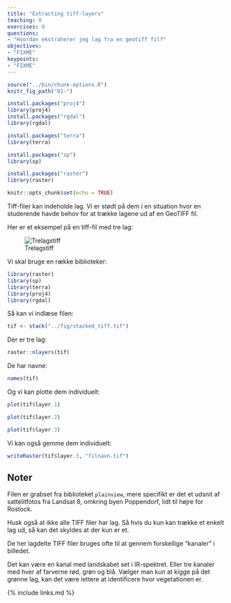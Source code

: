 ```yaml
---
title: "Extracting tiff-layers"
teaching: 0
exercises: 0
questions:
- "Hvordan ekstraherer jeg lag fra en geotiff fil?"
objectives:
- "FIXME"
keypoints:
- "FIXME"
---
```


```r
source("../bin/chunk-options.R")
knitr_fig_path("01-")
```


```r
install.packages("proj4")
library(proj4)
install.packages("rgdal")
library(rgdal)
```


```r
install.packages("terra")
library(terra)
```


```r
install.packages("sp")
library(sp)
```


```r
install.packages("raster")
library(raster)
```

```r
knitr::opts_chunk$set(echo = TRUE)
```

Tiff-filer kan indeholde lag. Vi er stødt på dem i en situation hvor
en studerende havde behov for at trække lagene ud af en 
GeoTIFF fil. 

Her er et eksempel på en tiff-fil med tre lag:

![Trelagstiff](../fig/stacked_tiff.tif)

Vi skal bruge en række biblioteker:
```r
library(raster)
library(sp)
library(terra)
library(proj4)
library(rgdal)
```

Så kan vi indlæse filen:

```r
tif <- stack("../fig/stacked_tiff.tif")
```
Der er tre lag:
```r
raster::nlayers(tif)
```
De har navne:
```r
names(tif)
```
Og vi kan plotte dem individuelt:

```r
plot(tif$layer.1)
```
```r
plot(tif$layer.2)
```
```r
plot(tif$layer.3)
```

Vi kan også gemme dem individuelt:
```r
writeRaster(tif$layer.3, "filnavn.tif")
```

## Noter

Filen er grabset fra biblioteket `plainview`, mere specifikt er det et udsnit af
sattelitfotos fra Landsat 8, omkring byen Poppendorf, lidt til højre for Rostock.

Husk også at ikke alle TIFF filer har lag. Så hvis du kun kan trække et enkelt 
lag ud, så kan det skyldes at der kun er et.

De her lagdelte TIFF filer bruges ofte  til at gennem forskellige "kanaler" i billedet.

Det kan være en kanal med landskabet set i IR-spektret. Eller tre kanaler med 
hver af farverne rød, grøn og blå. Vælger man kun at kigge på det grønne lag, 
kan det være lettere at identificere hvor vegetationen er.

{% include links.md %}